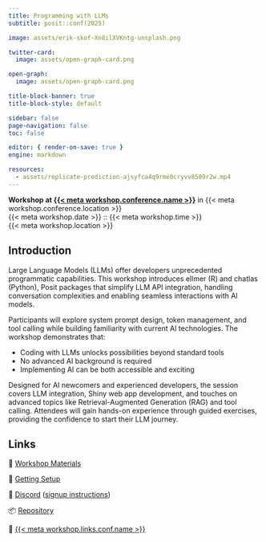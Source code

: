 ```yaml
---
title: Programming with LLMs
subtitle: posit::conf(2025)

image: assets/erik-skof-Xn8ilXVKntg-unsplash.png

twitter-card:
  image: assets/open-graph-card.png

open-graph:
  image: assets/open-graph-card.png

title-block-banner: true
title-block-style: default

sidebar: false
page-navigation: false
toc: false

editor: { render-on-save: true }
engine: markdown

resources:
  - assets/replicate-prediction-ajsyfca4q9rme0cryvv8509r2w.mp4
---
```


```{=html}
<style>
.quarto-title-banner {
    color: var(--bs-body-bg);
    background-image: url({{< meta image >}});
    background-size: cover;
    background-position: center;
    height: 350px;
    transition: filter 15s;
}
.quarto-title {
    position: absolute;
    top: 1rem;
    left: 1.5rem;
    grid-column: unset !important;
}
.quarto-title > * {
    z-index: 1;
    position: relative;
}
.quarto-title-banner .quarto-title::before {
    position: absolute;
    inset: 0;
    content: "";
    z-index: 0;
}
.quarto-title-banner h1 {
    color: var(--bs-body-bg);
    font-weight: 300 !important;
    font-size: max(min(4vw, 2.5em), 1.5em);
    text-wrap: pretty;
}
@media (max-width: 575.98px) {
    .quarto-title-banner {
        height: 300px;
    }
}
header#title-block-header::before {
    content: "";
    width: 100%;
    height: 80px;
    position: absolute;
    background-color: black;
    top: -80px;
}
.video-background {
  position: relative;
  width: 100%;
  height: 100vh; /* Full viewport height */
  overflow: hidden;
}
.slow-fade {
  animation: fadeIn 5s ease-in forwards;
  animation-delay: 3s;
}
@keyframes fadeIn {
  from { opacity: 0; }
  to { opacity: 1; }
}
</style>
<script>
function setHue() {
    const randomHue = Math.random() * 360
    document.querySelector('.quarto-title-banner').style.filter = `hue-rotate(${randomHue}deg)`
    setTimeout(setHue, 18000)
}
setHue()

function createVideoBackground(options = {}) {
  const config = {
    container: '#title-block-header',
    poster: null,
    className: 'video-background',
    ...options
  };

  const supportsVideo = () => {
    const video = document.createElement('video');
    return !!(video.canPlayType && video.canPlayType('video/mp4').replace(/no/, ''));
  };

  const prefersReducedMotion = () => {
    return window.matchMedia('(prefers-reduced-motion: reduce)').matches;
  };

  const container = document.querySelector(config.container);

  if (!container) {
    console.error(`Container for video '${config.container}' not found`);
    return null;
  }

  if (!supportsVideo() || prefersReducedMotion()) {
    console.log('Video background not supported or user prefers reduced motion');
    return null;
  }

  const video = document.createElement('video');
  video.autoplay = true;
  video.muted = true;
  video.loop = true;
  video.playsInline = true;
  video.controls = false;
  video.playbackRate = 0.5;

  if (config.className) {
    video.className = config.className;
  }

  if (config.poster) {
    video.poster = config.poster;
  }

  video.style.cssText = `
    position: absolute;
    top: 50%;
    left: 50%;
    min-width: 100%;
    min-height: 100%;
    width: auto;
    height: auto;
    transform: translate(-50%, -50%);
    z-index: -1;
    object-fit: cover;
    grid-column: unset;
    opacity: 0;
  `;

  // Add video sources
  if (config.videoSrc.mp4) {
    const mp4Source = document.createElement('source');
    mp4Source.src = config.videoSrc.mp4;
    mp4Source.type = 'video/mp4';
    video.appendChild(mp4Source);
  }

  if (config.videoSrc.webm) {
    const webmSource = document.createElement('source');
    webmSource.src = config.videoSrc.webm;
    webmSource.type = 'video/webm';
    video.appendChild(webmSource);
  }

  if (getComputedStyle(container).position === 'static') {
    container.style.position = 'relative';
  }
  container.style.overflow = 'hidden';

  container.insertBefore(video, container.firstChild);

  video.play().catch(console.warn);

  return video;
}

document.addEventListener('DOMContentLoaded', () => {
  createVideoBackground({
    container: '#title-block-header .quarto-title-banner',
    videoSrc: {
      mp4: 'assets/replicate-prediction-ajsyfca4q9rme0cryvv8509r2w.mp4'
    },
    poster: 'assets/erik-skof-Xn8ilXVKntg-unsplash.png',
    className: 'video-background slow-fade'
  });
});
</script>
```

::: {.lead .mb-4}
**Workshop at [{{< meta workshop.conference.name >}}]({{< meta workshop.conference.link >}})**  in {{< meta workshop.conference.location >}}<br>{{< meta workshop.date >}} :: {{< meta workshop.time >}}<br>{{< meta workshop.location >}}
:::

## Introduction

Large Language Models (LLMs) offer developers unprecedented programmatic capabilities. This workshop introduces ellmer (R) and chatlas (Python), Posit packages that simplify LLM API integration, handling conversation complexities and enabling seamless interactions with AI models.

Participants will explore system prompt design, token management, and tool calling while building familiarity with current AI technologies. The workshop demonstrates that:

- Coding with LLMs unlocks possibilities beyond standard tools
- No advanced AI background is required
- Implementing AI can be both accessible and exciting

Designed for AI newcomers and experienced developers, the session covers LLM integration, Shiny web app development, and touches on advanced topics like Retrieval-Augmented Generation (RAG) and tool calling. Attendees will gain hands-on experience through guided exercises, providing the confidence to start their LLM journey.

## Links

::: {.lead .fs-3}
📘 [Workshop Materials](workshop.qmd)

🔧 [Getting Setup](setup.qmd)

<!-- 🧑‍💻 [Join Posit Cloud Space](setup.qmd#using-posit-cloud) -->

👾 [Discord]({{< meta workshop.links.discord >}}) ([signup instructions](setup.qmd#create-accounts))

📦 [Repository]({{< meta workshop.links.repo >}})

🍑 [{{< meta workshop.links.conf.name >}}]({{< meta workshop.links.conf.href >}})
:::
